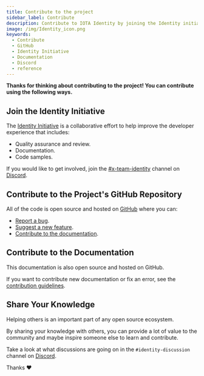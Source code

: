 ```yaml
---
title: Contribute to the project
sidebar_label: Contribute
description: Contribute to IOTA Identity by joining the Identity initiative, via the projects GitHub repository, documentation, or sharing your knowledge.
image: /img/Identity_icon.png
keywords:
  - Contribute
  - GitHub
  - Identity Initiative
  - Documentation
  - Discord
  - reference
---
```


**Thanks for thinking about contributing to the project! You can contribute using the following ways.**

## Join the Identity Initiative

The [Identity Initiative](https://github.com/iota-community/X-Team_IOTA_Identity) is a collaborative effort to help improve the developer experience that includes:

- Quality assurance and review.
- Documentation.
- Code samples.

If you would like to get involved, join the [#x-team-identity](https://discord.com/channels/397872799483428865/773274309861834782) channel on [Discord](https://discord.iota.org).

## Contribute to the Project's GitHub Repository

All of the code is open source and hosted on [GitHub](https://github.com/iotaledger/identity.rs) where you can:

- [Report a bug](https://github.com/iotaledger/identity.rs/issues/new/choose).
- [Suggest a new feature](https://github.com/iotaledger/identity.rs/blob/main/.github/CONTRIBUTING.md).
- [Contribute to the documentation](/identity.rs/contribute#contribute-to-the-documentation).

## Contribute to the Documentation

This documentation is also open source and hosted on GitHub.

If you want to contribute new documentation or fix an error, see the [contribution guidelines](https://github.com/iotaledger/iota-wiki/blob/main/.github/CONTRIBUTING.md).

## Share Your Knowledge

Helping others is an important part of any open source ecosystem.

By sharing your knowledge with others, you can provide a lot of value to the community and maybe inspire someone else to learn and contribute.

Take a look at what discussions are going on in the `#identity-discussion` channel on [Discord](https://discord.iota.org).

Thanks :heart:
